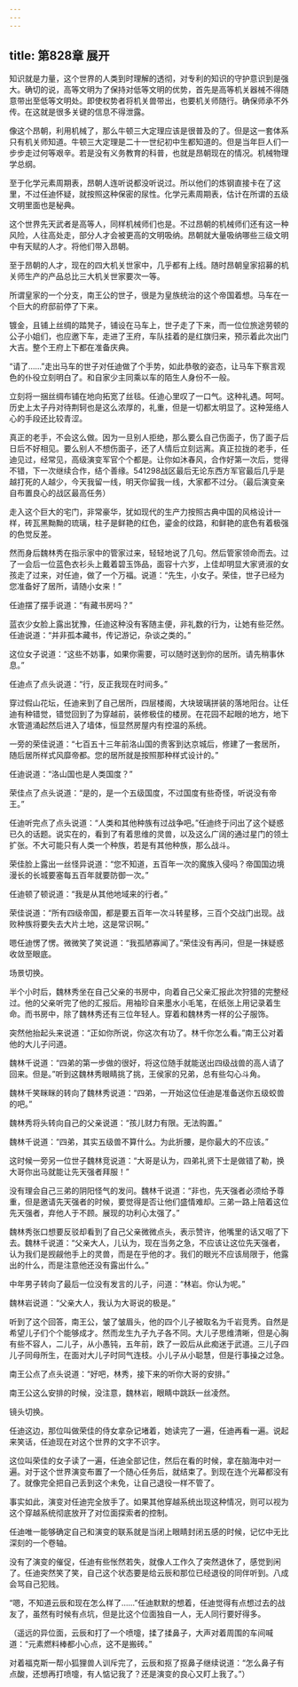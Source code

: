 ```yaml
---
---
---
```

title: 第828章 展开
---



知识就是力量，这个世界的人类到时理解的透彻，对专利的知识的守护意识到是强大。确切的说，高等文明为了保持对低等文明的优势，首先是高等机关器械不得随意带出至低等文明处。即使权势者将机关兽带出，也要机关师随行。确保师承不外传。在这就是很多关键的信息不得泄露。

像这个昂朝，利用机械了，那么牛顿三大定理应该是很普及的了。但是这一套体系只有机关师知道。牛顿三大定理是二十一世纪初中生都知道的。但是当年巨人们一步步走过何等艰辛。若是没有义务教育的科普，也就是昂朝现在的情况。机械物理学总纲。

至于化学元素周期表，昂朝人连听说都没听说过。所以他们的炼钢直接卡在了这里，不过任迪怀疑，就按照这种保密的尿性。化学元素周期表，估计在所谓的五级文明里面也是秘典。

这个世界先天武者是高等人，同样机械师们也是。不过昂朝的机械师们还有这一种风险，人往高处走，部分人才会被更高的文明吸纳。昂朝就大量吸纳哪些三级文明中有天赋的人才。将他们带入昂朝。

至于昂朝的人才，现在的四大机关世家中，几乎都有上线。随时昂朝皇家招募的机关师生产的产品总比三大机关世家要次一等。

所谓皇家的一个分支，南王公的世子，很是为皇族统治的这个帝国着想。马车在一个巨大的府邸前停了下来。

镀金，且铺上丝绸的踏凳子，铺设在马车上，世子走了下来，而一位位旅途劳顿的公子小姐们，也应邀下车，走进了王府，车队挂着的是红旗归来，预示着此次出门大吉。整个王府上下都在准备庆典。

“请了……”走出马车的世子对任迪做了个手势，如此恭敬的姿态，让马车下察言观色的仆役立刻明白了。和自家少主同乘以车的陌生人身份不一般。

立刻将一捆丝绸布铺在地向拓宽了丝毯。任迪心里叹了一口气。这种礼遇。呵呵。历史上太子丹对待荆轲也是这么浓厚的，礼重，但是一切都太明显了。这种笼络人心的手段还比较青涩。

真正的老手，不会这么做。因为一旦别人拒绝，那么要么自己伤面子，伤了面子后日后不好相见。要么别人不想伤面子，还了人情后立刻远离。真正拉拢的老手，任迪见过，经常见，高级演变军官个个都是。让你如沐春风，合作好第一次后，觉得不错，下一次继续合作，结个善缘。541298战区最后无论东西方军官最后几乎是越打死的人越少，今天我留一线，明天你留我一线，大家都不过分。（最后演变亲自布置良心的战区最高任务）

走入这个巨大的宅门，非常豪华，犹如现代的生产力按照古典中国的风格设计一样，砖瓦黑黝黝的琉璃，柱子是鲜艳的红色，鎏金的纹路，和鲜艳的底色有着极强的色觉反差。

然而身后魏林秀在指示家中的管家过来，轻轻地说了几句。然后管家领命而去。过了一会后一位蓝色衣衫头上戴着碧玉饰品，面容十六岁，上佳却明显大家贤淑的女孩走了过来，对任迪，做了一个万福。说道：“先生，小女子。荣佳，世子已经为您准备好了居所，请随小女来！”

任迪摆了摆手说道：“有藏书房吗？”

蓝衣少女脸上露出犹豫，任迪这种没有客随主便，非礼数的行为，让她有些茫然。任迪说道：“并非孤本藏书，传记游记，杂谈之类的。”

这位女子说道：“这些不妨事，如果你需要，可以随时送到你的居所。请先稍事休息。”

任迪点了点头说道：“行，反正我现在时间多。”

穿过假山花坛，任迪来到了自己居所，四层楼阁，大块玻璃拼装的落地阳台。让任迪有种错觉，错觉回到了为穿越前，装修极佳的楼房。在花园不起眼的地方，地下水管道涌起然后进入了墙体，恒显然房屋内有控温的系统。

一旁的荣佳说道：“七百五十三年前洛山国的贵客到达京城后，修建了一套居所，随后居所样式风靡帝都。您的居所就是按照那种样式设计的。”

任迪说道：“洛山国也是人类国度？”

荣佳点了点头说道：“是的，是一个五级国度，不过国度有些奇怪，听说没有帝王。”

任迪听完点了点头说道：“人类和其他种族有过战争吧。”任迪终于问出了这个疑惑已久的话题。说实在的，看到了有着思维的灵兽，以及这么广阔的通过星门的领土扩张。不大可能只有人类一个种族，若是有其他种族，那么战斗。

荣佳脸上露出一丝怪异说道：“您不知道，五百年一次的魔族入侵吗？帝国国边境漫长的长城要塞每五百年就要防御一次。”

任迪顿了顿说道：“我是从其他地域来的行者。”

荣佳说道：“所有四级帝国，都是要五百年一次斗转星移，三百个交战门出现。战败种族将要失去大片土地，这是常识啊。”

嗯任迪愣了愣。微微笑了笑说道：“我孤陋寡闻了。”荣佳没有再问，但是一抹疑惑收敛至眼底。

场景切换。

半个小时后，魏林秀坐在自己父亲的书房中，向着自己父亲汇报此次狩猎的完整经过。他的父亲听完了他的汇报后。用袖珍自来墨水小毛笔，在纸张上用记录着生命。而书房中，除了魏林秀还有三位年轻人。穿着和魏林秀一样的公子服饰。

突然他抬起头来说道：“正如你所说，你这次有功了。林千你怎么看。”南王公对着他的大儿子问道。

魏林千说道：“四弟的第一步做的很好，将这位随手就能送出四级战兽的高人请了回来。但是。”听到这魏林秀眼睛挑了挑，王侯家的兄弟，总有些勾心斗角。

魏林千笑眯眯的转向了魏林秀说道：“四弟，一开始这位任迪是准备送你五级蛟兽的吧。”

魏林秀将头转向自己的父亲说道：“孩儿财力有限。无法购置。”

魏林千说道：“四弟，其实五级兽不算什么。为此折腰，是你最大的不应该。”

这时候一旁另一位世子魏林竞说道：“大哥是认为，四弟礼贤下士是做错了勒，换大哥你出马就能让先天强者拜服！”

没有理会自己三弟的阴阳怪气的发问。魏林千说道：“非也，先天强者必须给予尊重，但是邀请先天强者的时候，要觉得是否让他们盛情难却。三弟一路上陪着这位先天强者，弃他人于不顾。展现的功利心太强了。”

魏林秀张口想要反驳却看到了自己父亲微微点头，表示赞许，他嘴里的话又咽了下去。魏林千说道：“父亲大人，儿认为，现在当务之急，不应该让这位先天强者，认为我们是觊觎他手上的灵兽，而是在乎他的才。我们的眼光不应该局限于，他露出的什么，而是注意他还没有露出什么。”

中年男子转向了最后一位没有发言的儿子，问道：“林岩。你认为呢。”

魏林岩说道：“父亲大人，我认为大哥说的极是。”

听到了这个回答，南王公，皱了皱眉头，他的四个儿子被取名为千岩竞秀。自然是希望儿子们个个能够成才。然而龙生九子九子各不同。大儿子思维清晰，但是心胸有些不容人，二儿子，从小愚钝，五年前，跌了一跤后从此痴迷于武道。三儿子四儿子同母所生，在面对大儿子时同气连枝。小儿子从小聪慧，但是行事操之过急。

南王公点了点头说道：“好吧，林秀，接下来的听你大哥的安排。”

南王公这么安排的时候，没注意，魏林岩，眼睛中跳跃一丝凌然。

镜头切换。

任迪这边，那位叫做荣佳的侍女拿杂记堵着，她读完了一遍，任迪再看一遍。说起来笑话，任迪现在对这个世界的文字不识字。

这位叫荣佳的女子读了一遍，任迪全部记住，然后在看的时候，拿在脑海中对一遍。对于这个世界演变布置了一个随心任务后，就结束了。到现在连个光幕都没有了。就像完全把自己丢到这个未免，让自己退役一样不管了。

事实如此，演变对任迪完全放手了。如果其他穿越系统出现这种情况，则可以视为这个穿越系统彻底放开了对位面探索者的控制。

任迪唯一能够确定自己和演变的联系就是当闭上眼睛封闭五感的时候，记忆中无比深刻的一个卷轴。

没有了演变的催促，任迪有些怅然若失，就像人工作久了突然退休了，感觉到闲了。任迪突然笑了笑，自己这个状态要是给云辰和那位已经退役的同伴听到。八成会骂自己犯贱。

“嗯，不知道云辰和现在怎么样了……”任迪默默的想着，任迪觉得有点想过去的战友了，虽然有时候有点坑，但是比这个位面独自一人，无人同行要好得多。

（遥远的异位面，云辰和打了一个喷嚏，揉了揉鼻子，大声对着周围的车间喊道：“元素燃料棒都小心点，这不是搬砖。”

对着福克斯一帮小狐狸兽人训斥完了，云辰和抠了抠鼻子继续说道：“怎么鼻子有点酸，还想再打喷嚏，有人惦记我了？还是演变的良心又盯上我了。”）